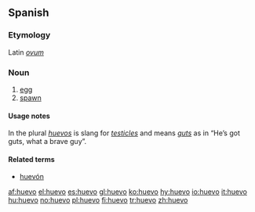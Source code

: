 ==Spanish==

===Etymology===
Latin ''[[ovum]]''

===Noun===
{{es-noun-m}}

# [[egg]]
# [[spawn]]

====Usage notes====
In the plural ''[[huevos]]'' is slang for ''[[testicle]]s'' and means ''[[guts]]'' as in “He’s got guts, what a brave guy”.

====Related terms====
*[[huevón]]

[[af:huevo]]
[[el:huevo]]
[[es:huevo]]
[[gl:huevo]]
[[ko:huevo]]
[[hy:huevo]]
[[io:huevo]]
[[it:huevo]]
[[hu:huevo]]
[[no:huevo]]
[[pl:huevo]]
[[fi:huevo]]
[[tr:huevo]]
[[zh:huevo]]